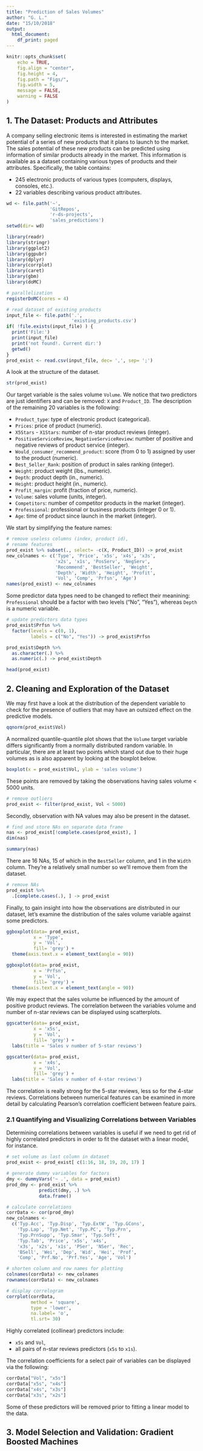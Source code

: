 ```yaml
---
title: "Prediction of Sales Volumes"
author: "G. L."
date: "15/10/2018"
output:
  html_document:
    df_print: paged
---
```


```r
knitr::opts_chunk$set(
	echo = TRUE,
	fig.align = "center",
	fig.height = 4,
	fig.path = "Figs/",
	fig.width = 5,
	message = FALSE,
	warning = FALSE
)
```

## 1. The Dataset: Products and Attributes

A company selling electronic items is interested in estimating the market potential of a series of new products that it plans to launch to the market. The sales potential of these new products can be predicted using information of similar products already in the market. This information is available as a dataset containing various types of products and their attributes. Specifically, the table contains:     

* 245 electronic products of various types (computers, displays, consoles, etc.). 
* 22 variables describing various product attributes. 

```r
wd <- file.path('~',
                'GitRepos',
                'r-ds-projects', 
                'sales_predictions')
setwd(dir= wd)
```

```r
library(readr)
library(stringr)
library(ggplot2)
library(ggpubr)
library(dplyr)
library(corrplot)
library(caret)
library(gbm)
library(doMC)

# parallelization
registerDoMC(cores = 4)
```

```r
# read dataset of existing products
input_file <- file.path('.',
                        'existing_products.csv')
if( !file.exists(input_file) ) {
  print('File:')
  print(input_file)
  print('not found!. Current dir:')
  getwd()
}
prod_exist <- read.csv(input_file, dec= ',', sep= ';')
```

A look at the structure of the dataset. 

```r
str(prod_exist)
```

Our target variable is the sales volume `Volume`. We notice that two predictors are just identifiers and can be removed: `X` and `Product_ID`. The description of the remaining 20 variables is the following:  

* `Product_type`: type of electronic product (categorical). 
* `Prices`: price of product (numeric). 
* `X5Stars` - `X1Stars`: number of n-star product reviews (integer). 
* `PositiveServiceReview`, `NegativeServiceReview`: number of positive and negative reviews of product service (integer). 
* `Would_consumer_recommend_product`: score (from 0 to 1) assigned by user to the product (numeric). 
* `Best_Seller_Rank`: position of product in sales ranking (integer).
* `Weight`: product weight (lbs., numeric). 
* `Depth`: product depth (in., numeric). 
* `Height`: product height (in., numeric). 
* `Profit_margin`: profit (fraction of price, numeric). 
* `Volume`: sales volume (units, integer). 
* `Competitors`: number of competitor products in the market (integer). 
* `Professional`: professional or business products (integer 0 or 1). 
* `Age`: time of product since launch in the market (integer).  

We start by simplifying the feature names: 

```r
# remove useless columns (index, product id), 
# rename features
prod_exist %>% subset(., select= -c(X, Product_ID)) -> prod_exist
new_colnames <- c('Type', 'Price', 'x5s', 'x4s', 'x3s',
                  'x2s', 'x1s', 'PosServ', 'NegServ',
                  'Recommend', 'BestSeller', 'Weight',
                  'Depth', 'Width', 'Height', 'Profit',
                  'Vol', 'Comp', 'Prfsn', 'Age')
names(prod_exist) <- new_colnames
```

Some predictor data types need to be changed to reflect their meanining: `Professional` should be a factor with two levels ("No", "Yes"), whereas `Depth` is a numeric variable. 

```r
# update predictors data types 
prod_exist$Prfsn %>% 
  factor(levels = c(0, 1), 
         labels = c("No", "Yes")) -> prod_exist$Prfsn

prod_exist$Depth %>%
  as.character(.) %>%
  as.numeric(.) -> prod_exist$Depth

head(prod_exist)
```


## 2. Cleaning and Exploration of the Dataset

We may first have a look at the distribution of the dependent variable to check for the presence of outliers that may have an outsized effect on the predictive models. 

```r
qqnorm(prod_exist$Vol)
```

A normalized quantile-quantile plot shows that the `Volume` target variable differs significantly from a normally distributed random variable. In particular, there are at least two points which stand out due to their huge volumes as is also apparent by looking at the boxplot below. 

```r
boxplot(x = prod_exist$Vol, ylab = 'sales volume')
```

These points are removed by taking the observations having sales volume < 5000 units. 

```r
# remove outliers
prod_exist <- filter(prod_exist, Vol < 5000)
```

Secondly, observation with NA values may also be present in the dataset. 

```r
# find and store NAs on separate data frame
nas <- prod_exist[!complete.cases(prod_exist), ]
dim(nas)
```

```r
summary(nas)
```

There are 16 NAs, 15 of which in the `BestSeller` column, and 1 in the `Width` column. They're a relatively small number so we'll remove them from the dataset.  

```r
# remove NAs
prod_exist %>%
  .[complete.cases(.), ] -> prod_exist
```

Finally, to gain insight into how the observations are distributed in our dataset, let's examine the distribution of the sales volume variable against some predictors. 

```r
ggboxplot(data= prod_exist, 
          x = 'Type',
          y = 'Vol', 
          fill= 'grey') + 
  theme(axis.text.x = element_text(angle = 90))
```

```r
ggboxplot(data= prod_exist, 
          x = 'Prfsn',
          y = 'Vol', 
          fill= 'grey') + 
  theme(axis.text.x = element_text(angle = 90))
```

We may expect that the sales volume be influenced by the amount of positive product reviews. The correlation between the variables volume and number of n-star reviews can be displayed using scatterplots. 

```r
ggscatter(data= prod_exist, 
          x = 'x5s',
          y = 'Vol', 
          fill= 'grey') + 
  labs(title = 'Sales v number of 5-star reviews')
```

```r
ggscatter(data= prod_exist, 
          x = 'x4s',
          y = 'Vol', 
          fill= 'grey') + 
  labs(title = 'Sales v number of 4-star reviews')
```

The correlation is really strong for the 5-star reviews, less so for the 4-star reviews. Correlations between numerical features can be examined in more detail by calculating Pearson's correlation coefficient between feature pairs.   


### 2.1 Quantifying and Visualizing Correlations between Variables 

Determining correlations between variables is useful if we need to get rid of highly correlated predictors in order to fit the dataset with a linear model, for instance. 

```r
# set volume as last column in dataset
prod_exist <- prod_exist[ c(1:16, 18, 19, 20, 17) ]
```

```r
# generate dummy variables for factors
dmy <- dummyVars('~ .', data = prod_exist)
prod_dmy <- prod_exist %>%
            predict(dmy, .) %>%
            data.frame()

# calculate correlations
corrData <- cor(prod_dmy)
new_colnames <-
  c('Typ.Acc', 'Typ.Disp', 'Typ.ExtW', 'Typ.GCons',
    'Typ.Lap', 'Typ.Net', 'Typ.PC', 'Typ.Prn',
    'Typ.PrnSupp', 'Typ.Smar', 'Typ.Soft',
    'Typ.Tab', 'Price', 'x5s', 'x4s',
    'x3s', 'x2s', 'x1s', 'PSer', 'NSer', 'Rec',
    'BSell', 'Wei', 'Dep', 'Wid', 'Hei', 'Prof', 
    'Comp', 'Prf.No', 'Prf.Yes', 'Age', 'Vol')

# shorten column and row names for plotting
colnames(corrData) <- new_colnames
rownames(corrData) <- new_colnames

# display correlogram
corrplot(corrData,
         method = 'square',
         type = 'lower',
         na.label= 'o',
         tl.srt= 30)
```

Highly correlated (collinear) predictors include:   

* `x5s` and `Vol`, 
* all pairs of n-star reviews predictors (`x5s` to `x1s`).  

The correlation coefficients for a select pair of variables can be displayed via the following: 

```r
corrData["Vol", "x5s"]
corrData["x5s", "x4s"]
corrData["x4s", "x3s"]
corrData["x3s", "x2s"]
```

Some of these predictors will be removed prior to fitting a linear model to the data. 


## 3. Model Selection and Validation: Gradient Boosted Machines 








